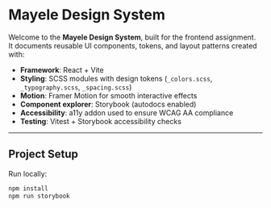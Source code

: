 # Mayele Design System

Welcome to the **Mayele Design System**, built for the frontend assignment.  
It documents reusable UI components, tokens, and layout patterns created with:

- **Framework**: React + Vite
- **Styling**: SCSS modules with design tokens (`_colors.scss`, `_typography.scss`, `_spacing.scss`)
- **Motion**: Framer Motion for smooth interactive effects
- **Component explorer**: Storybook (autodocs enabled)
- **Accessibility**: a11y addon used to ensure WCAG AA compliance
- **Testing**: Vitest + Storybook accessibility checks

---

## Project Setup

Run locally:

```bash
npm install
npm run storybook
```
